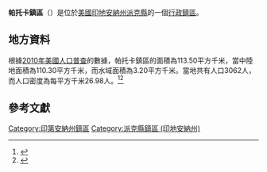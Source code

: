 {{noteTA
|G1=USState
|G2=地名
|G3=Unit
}}
{{Infobox settlement
|official_name            = 帕托卡鎮區
|native_name = Patoka Township
|settlement_type          = [[行政鎮區|行政鎮區]]
|image_skyline            = 
|imagesize                = 
|image_map                = Map highlighting Patoka Township, Pike County, Indiana.svg
|mapsize                  = 250px
|pushpin_map  =USA Indiana
|pushpin_label = 帕托卡鎮區
|pushpin_label_position   = top
|pushpin_map_caption      = 帕托卡鎮區在印地安納州的位置
|subdivision_type         = [[世界政區索引|國家]]
|subdivision_type1        = [[美国州份|州份]]
|subdivision_type2        = [[印地安納州行政区划|縣]]
|subdivision_name         = [[美国|美国]]
|subdivision_name1        = [[印地安納州|印地安納州]]
|subdivision_name2        = [[派克縣_(印地安納州)|派克縣]]
|elevation_ft             = 453
|elevation_m              = 138
|timezone                 = [[北美东部時區|北美东部時區]]
|area_total_km2           = 113.50
|area_land_km2            = 110.30
|area_water_km2           = 3.20
|area_total_sq_mi         = 
|area_land_sq_mi          = 
|area_water_sq_mi         = 
|population_as_of         = [[2010年美國人口普查|2010]]
|population_footnotes     = 
|population_total         = 3062
|population_density_km2   = auto
|population_density_sq_mi = auto
|utc_offset               = -5
|coordinates              = {{coord|38|22|43|N|87|14|48|W|type:city_region:US-AL_source:GNS-enwiki|display=inline,title}}
| coor_pinpoint           = 
| coordinates_footnotes   = 
|timezone_DST             = EDT
|utc_offset_DST           = -4
|postal_code_type         = [[美國郵區編號|郵區編號]]
|postal_code              = 47567, 47598, 47660
|area_code                = {{link-en|电话区号812|Area code 812|812}}
|blank_name = [[地名信息系统|GNIS ID]]
|blank_info = 453710
}}
'''帕托卡鎮區'''（{{lang-en|Patoka Township}}）是位於[[美國|美國]][[印地安納州|印地安納州]][[派克縣_(印地安納州)|派克縣]]的一個[[行政鎮區|行政鎮區]]。

== 地方資料 ==
根據[[2010年美國人口普查|2010年美國人口普查]]的數據，帕托卡鎮區的面積為113.50平方千米，當中陸地面積為110.30平方千米，而水域面積為3.20平方千米。當地共有人口3062人，而人口密度為每平方千米26.98人。<ref name="GR8">{{cite web|url=http://factfinder2.census.gov|publisher=[[美国人口调查局|美国人口调查局]]|accessdate=2011-05-14|title=American FactFinder|archive-date=2013-09-11|archive-url=https://web.archive.org/web/20130911234518/http://factfinder2.census.gov/|dead-url=no}}</ref><ref>{{cite web|url=https://www.citypopulation.de/en/usa/indiana/admin/|title=USA: Indiana (Counties and Townships) - City Population|access-date=2020-08-13|archive-date=2020-04-22|archive-url=https://web.archive.org/web/20200422090607/https://www.citypopulation.de/en/usa/indiana/admin/|dead-url=no}}</ref>

== 參考文獻 ==
{{reflist}}

{{派克縣 (印地安納州)}}

{{DEFAULTSORT:Patoka Township}}
[[Category:印第安納州鎮區|Category:印第安納州鎮區]]
[[Category:派克縣鎮區_(印地安納州)|Category:派克縣鎮區 (印地安納州)]]

{{Indiana-geo-stub}}